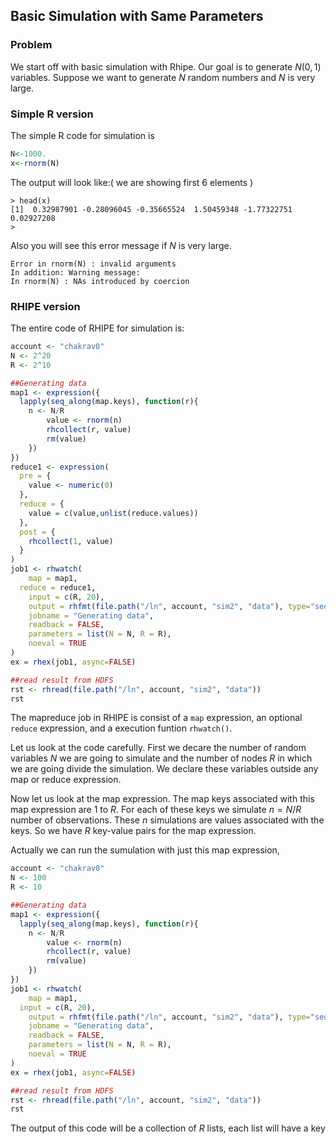 ## Basic Simulation with Same Parameters ##

### Problem ###

We start off with basic simulation with Rhipe. Our goal is to generate $N(0,1)$ variables. Suppose we want to generate $N$ random numbers and $N$ is very large.

### Simple R version ###

The simple R code for simulation is 

```r
N<-1000.
x<-rnorm(N)

```
The output will look like:( we are showing first 6 elements )
```
> head(x)
[1]  0.32987901 -0.28096045 -0.35665524  1.50459348 -1.77322751  0.02927208
> 
```

Also you will see this error message if $N$ is very large.
```
Error in rnorm(N) : invalid arguments
In addition: Warning message:
In rnorm(N) : NAs introduced by coercion

```

### RHIPE version ###

The entire code of RHIPE for simulation is:

```r
account <- "chakrav0"
N <- 2^20
R <- 2^10

##Generating data
map1 <- expression({
  lapply(seq_along(map.keys), function(r){
  	n <- N/R 
		value <- rnorm(n)
		rhcollect(r, value)
		rm(value)
	})
})
reduce1 <- expression(
  pre = {
    value <- numeric(0)
  },
  reduce = {
    value = c(value,unlist(reduce.values))
  },
  post = {
    rhcollect(1, value)
  }
)
job1 <- rhwatch(
	map = map1,
  reduce = reduce1,
	input = c(R, 20),
	output = rhfmt(file.path("/ln", account, "sim2", "data"), type="sequence"),
	jobname = "Generating data",
	readback = FALSE,
	parameters = list(N = N, R = R),
	noeval = TRUE
)
ex = rhex(job1, async=FALSE)

##read result from HDFS
rst <- rhread(file.path("/ln", account, "sim2", "data"))
rst
```

The mapreduce job in RHIPE is consist of a `map` expression, an optional `reduce` expression, and a execution funtion 
`rhwatch()`.

Let us look at the code carefully. First we decare the number of random variables $N$ we are going to simulate and the number of nodes $R$ in which we are going divide the simulation. We declare these variables outside any map or reduce expression.

Now let us look at the map expression. The map keys associated with this map expression are $1$ to $R$. For each of these keys we simulate $n=N/R$ number of observations. These $n$ simulations are values associated with the keys. So we have $R$ key-value pairs for the map expression.

Actually we can run the sumulation with just this map expression,

```r
account <- "chakrav0"
N <- 100
R <- 10

##Generating data
map1 <- expression({
  lapply(seq_along(map.keys), function(r){
  	n <- N/R 
		value <- rnorm(n)
		rhcollect(r, value)
		rm(value)
	})
})
job1 <- rhwatch(
	map = map1,
  input = c(R, 20),
	output = rhfmt(file.path("/ln", account, "sim2", "data"), type="sequence"),
	jobname = "Generating data",
	readback = FALSE,
	parameters = list(N = N, R = R),
	noeval = TRUE
)
ex = rhex(job1, async=FALSE)

##read result from HDFS
rst <- rhread(file.path("/ln", account, "sim2", "data"))
rst
```

The output of this code will be a collection of $R$ lists, each list will have a key
